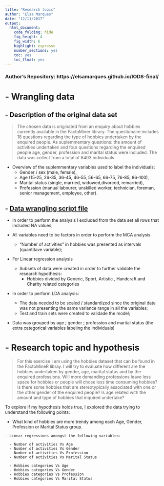 ```yaml
---
title: "Research topic"
author: "Elsa Marques"
date: "12/11/2017"
output: 
  html_document:
    code_folding: hide
    fig_height: 4
    fig_width: 6
    highlight: espresso
    number_sections: yes
    toc: yes
    toc_float: yes
---
```


### Author's Repository: https://elsamarques.github.io/IODS-final/ {.unnumbered}


# - Wrangling data 

## - Description of the original data set

 > The chosen data is originated from an enquiry about hobbies currently available in the FactoMiner library. The questionaire includes 18 questions regarding the type of hobbies undertaken by the enquired people. As suplemmentary questions: the amount of activities undertaken and four questions regarding the enquired people age, gender, profession and marital status were included. The data was collect from a total of 8403 individuals.

- Overview of the suplemmentary variables used to label the individuals: 
  - Gender / sex (male, female), 
  - Age (15-25, 26-35, 36-45, 46-55, 56-65, 66-75, 76-85, 86-100), 
  - Marital status (single, married, widowed,divorced, remarried), 
  - Profession (manual labourer, unskilled worker, technician, foreman, senior management, employee, other). 

## - [Data wrangling script file](https://github.com/ElsaMarques/IODS-final/blob/master/crerate%20IODS-final.R) 

- In order to perform the analysis I excluded from the data set all rows that included NA values; 

- All variables need to be factors in order to perform the MCA analysis 
    - "Number of activities" in hobbies was presented as intervals (quantitave variable); 

- For Linear regression analysis
  - Subsets of data were created in order to further validate the research hypothesis:
    - Hobbies divided by Generic, Sport, Artistic , Handcraft and Charity related categories 

- In order to perform LDA analysis:
    - The data needed to be scaled / standardized since the original data was not presenting the same variance range in all the variables; 
    - Test and train sets were created to validade the model; 
  
- Data was grouped by age ; gender ; profession and marital status (the extra categorical variables labeling the individuals)
  

# - Research topic and hypothesis 

 > For this exercise I am using the hobbies dataset that can be found in the FactoMineR libray. I will try to evaluate how different are the hobbies undertaken by gender, age, marital status and by the enquired professions. Will more demanding professions leave less space for hobbies or people will chose less time consuming hobbies? Is there some hobbies that are stereotypically associated with one or the other gender of the enquired people? Is age related with the amount and type of hobbies that inquired undertake?  
 
 
To explore if my hypothesis holds true, I explored the data trying to understand the following points: 

   - What kind of hobbies are more trendy among each Age, Gender, Profession or Marital Status group.
  
    - Linear regressions amongst the following variables:
  
      - Number of activities Vs Age
      - Number of activities Vs Gender
      - Number of activities Vs Profession 
      - Number of activities Vs Marital Status
      
      - Hobbies categories Vs Age 
      - Hobbies categories Vs Gender 
      - Hobbies categories Vs Profession
      - Hobbies categories Vs Marital Status
  
 
